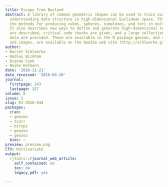 ```yaml
---
title: Escape from Boxland
abstract: A library of common geometric shapes can be used to train our brains for
  understanding data structure in high-dimensional Euclidean space. This article describes
  the methods for producing cubes, spheres, simplexes, and tori in multiple dimensions.
  It also describes new ways to define and generate high-dimensional tori. The algorithms
  are described, critical code chunks are given, and a large collection of generated
  data are provided. These are available in the R package geozoo, and selected movies
  and images, are available on the GeoZoo web site (http://schloerke.github.io/geozoo/).
author:
- Barret Schloerke
- Hadley Wickham
- Dianne Cook
- Heike Hofmann
date: '2016-11-21'
date_received: '2016-03-10'
journal:
  firstpage: 243
  lastpage: 257
volume: 8
issue: 2
slug: RJ-2016-044
packages:
  cran:
  - geozoo
  - tourr
  - bitops
  - geozoo
  - geozoo
  bioc: ~
preview: preview.png
CTV: Multivariate
output:
  rjtools::rjournal_web_article:
    self_contained: no
    toc: no
    legacy_pdf: yes

---
```

